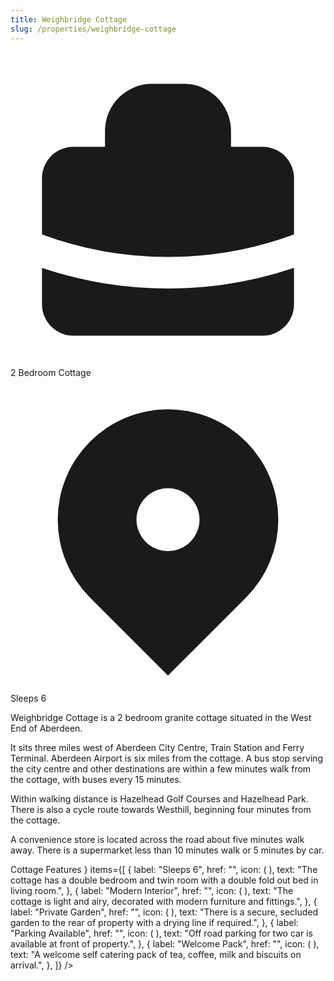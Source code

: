 ```yaml
---
title: Weighbridge Cottage
slug: /properties/weighbridge-cottage
---
```


<Title>Weighbridge Cottage</Title>
<div className="mt-2 flex flex-col sm:flex-row sm:flex-wrap">
  <div className="mt-2 flex items-center text-sm leading-5 text-gray-500 sm:mr-6">
    <svg
      className="flex-shrink-0 mr-1.5 h-5 w-5 text-gray-400"
      viewBox="0 0 20 20"
      fill="currentColor"
    >
      <path
        fillRule="evenodd"
        d="M6 6V5a3 3 0 013-3h2a3 3 0 013 3v1h2a2 2 0 012 2v3.57A22.952 22.952 0 0110 13a22.95 22.95 0 01-8-1.43V8a2 2 0 012-2h2zm2-1a1 1 0 011-1h2a1 1 0 011 1v1H8V5zm1 5a1 1 0 011-1h.01a1 1 0 110 2H10a1 1 0 01-1-1z"
        clipRule="evenodd"
      />
      <path d="M2 13.692V16a2 2 0 002 2h12a2 2 0 002-2v-2.308A24.974 24.974 0 0110 15c-2.796 0-5.487-.46-8-1.308z" />
    </svg>
    2 Bedroom Cottage
  </div>
  <div className="mt-2 flex items-center text-sm leading-5 text-gray-500 sm:mr-6">
    <svg
      className="flex-shrink-0 mr-1.5 h-5 w-5 text-gray-400"
      viewBox="0 0 20 20"
      fill="currentColor"
    >
      <path
        fillRule="evenodd"
        d="M5.05 4.05a7 7 0 119.9 9.9L10 18.9l-4.95-4.95a7 7 0 010-9.9zM10 11a2 2 0 100-4 2 2 0 000 4z"
        clipRule="evenodd"
      />
    </svg>
    Sleeps 6
  </div>
</div>
<div className="flex flex-wrap md:flex-row-reverse">
  <div className="w-full md:w-1/3">
    <ImageSlider slug="cottage" title="Weightbridge Cottage" />
  </div>
  <div className="w-full md:w-2/3 flex-1 pt-6 md:pt-12 mr-0 md:mr-8">
    <p className="mt-2">
      Weighbridge Cottage is a 2 bedroom granite cottage situated in the West
      End of Aberdeen.
    </p>
    <p className="mt-2">
      It sits three miles west of Aberdeen City Centre, Train Station and Ferry
      Terminal. Aberdeen Airport is six miles from the cottage. A bus stop
      serving the city centre and other destinations are within a few minutes
      walk from the cottage, with buses every 15 minutes.
    </p>
    <p className="mt-2">
      Within walking distance is Hazelhead Golf Courses and Hazelhead Park.
      There is also a cycle route towards Westhill, beginning four minutes from
      the cottage.
    </p>
    <p className="mt-2">
      A convenience store is located across the road about five minutes walk
      away. There is a supermarket less than 10 minutes walk or 5 minutes by
      car.
    </p>
    <p>
      <FeatureGroup
        heading={
          <h3 class="text-xl leading-8 font-extrabold tracking-tight text-gray-900 sm:text-2xl sm:leading-10">
            Cottage Features
          </h3>
        }
        items={[
          {
            label: "Sleeps 6",
            href: "",
            icon: (
              <path d="M21 12a9 9 0 01-9 9m9-9a9 9 0 00-9-9m9 9H3m9 9a9 9 0 01-9-9m9 9c1.657 0 3-4.03 3-9s-1.343-9-3-9m0 18c-1.657 0-3-4.03-3-9s1.343-9 3-9m-9 9a9 9 0 019-9" />
            ),
            text:
              "The cottage has a double bedroom and twin room with a double fold out bed in living room.",
          },
          {
            label: "Modern Interior",
            href: "",
            icon: (
              <path d="M21 12a9 9 0 01-9 9m9-9a9 9 0 00-9-9m9 9H3m9 9a9 9 0 01-9-9m9 9c1.657 0 3-4.03 3-9s-1.343-9-3-9m0 18c-1.657 0-3-4.03-3-9s1.343-9 3-9m-9 9a9 9 0 019-9" />
            ),
            text:
              "The cottage is light and airy, decorated with modern furniture and fittings.",
          },
          {
            label: "Private Garden",
            href: "",
            icon: (
              <path d="M21 12a9 9 0 01-9 9m9-9a9 9 0 00-9-9m9 9H3m9 9a9 9 0 01-9-9m9 9c1.657 0 3-4.03 3-9s-1.343-9-3-9m0 18c-1.657 0-3-4.03-3-9s1.343-9 3-9m-9 9a9 9 0 019-9" />
            ),
            text:
              "There is a secure, secluded garden to the rear of property with a drying line if required.",
          },
          {
            label: "Parking Available",
            href: "",
            icon: (
              <path d="M21 12a9 9 0 01-9 9m9-9a9 9 0 00-9-9m9 9H3m9 9a9 9 0 01-9-9m9 9c1.657 0 3-4.03 3-9s-1.343-9-3-9m0 18c-1.657 0-3-4.03-3-9s1.343-9 3-9m-9 9a9 9 0 019-9" />
            ),
            text:
              "Off road parking for two car is available at front of property.",
          },
          {
            label: "Welcome Pack",
            href: "",
            icon: (
              <path d="M21 12a9 9 0 01-9 9m9-9a9 9 0 00-9-9m9 9H3m9 9a9 9 0 01-9-9m9 9c1.657 0 3-4.03 3-9s-1.343-9-3-9m0 18c-1.657 0-3-4.03-3-9s1.343-9 3-9m-9 9a9 9 0 019-9" />
            ),
            text:
              "A welcome self catering pack of tea, coffee, milk and biscuits on arrival.",
          },
        ]}
      />
    </p>
  </div>
</div>
